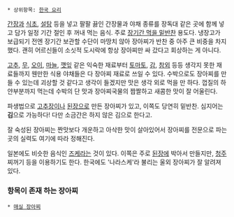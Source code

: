  * 상위항목: [[한국 요리]]

[[간장]]과 [[식초]], [[설탕]] 등을 넣고 팔팔 끓인 간장물과 야채 종류를 장독대 같은 곳에 함께 넣고 담가 일정 기간 절인 후 꺼내 먹는 음식. 주로 [[보존식품|장기간 먹을 밑반찬]] 용도다. 냉장고가 보급되기 전엔 장기간 보관할 수단이 마땅치 않아 장아찌가 반찬 중 아주 큰 비중을 차지했다. 괜히 어르신들이 소싯적 도시락에 항상 장아찌만 싸 갔다고 회상하는 게 아니다.

[[고추]], [[무]], [[오이]], [[마늘]], [[깻잎]] 같은 익숙한 재료부터 [[토마토]], [[감]], [[참외]] 등등 생각지 못한 재료들까지 웬만한 식용 야채들은 다 장아찌 재료로 쓰일 수 있다. 수박으로도 장아찌를 만들 수 있는데 괴상할 것 같다고 생각이 들겠지만 맛은 생각 외로 먹을 만 하다. 껍질의 하얀부분까지 먹는데 수박의 단 맛과 장아찌국물의 짭짤하고 새콤한 맛이 잘 어울린다.

파생법으로 [[고추장]]이나 [[된장]]으로 만든 장아찌가 있고, 이쪽도 당연히 밑반찬. 심지어는 '''김'''으로 가능하다! 다만 소금간은 하지 않은 김으로 한다고.

잘 숙성된 장아찌는 짠맛보다 개운하고 아삭한 맛이 살아있어서 장아찌를 전문으로 파는 곳의 실력도 여기에 따라 정해진다.

일본에도 비슷한 음식인 [[즈케]]라는 것이 있다. 이쪽은 주로 [[된장]]에 박아서 만들지만, [[청주]] 찌꺼기 등을 이용하기도 한다. 한국에도 '나라스케'라 불리는 울외 장아찌가 잘 알려져 있다.

=== 항목이 존재 하는 장아찌 ===
 * [[매실 장아찌]]
